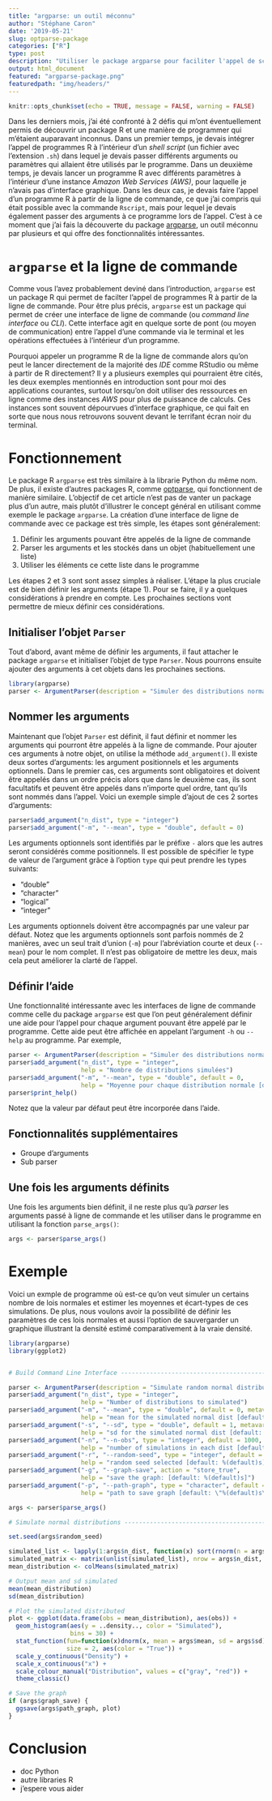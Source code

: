 ```yaml
---
title: "argparse: un outil méconnu"
author: "Stéphane Caron"
date: '2019-05-21'
slug: optparse-package
categories: ["R"]
type: post
description: "Utiliser le package argparse pour faciliter l'appel de scripts R."
output: html_document
featured: "argparse-package.png"
featuredpath: "img/headers/"
---
```


```r
knitr::opts_chunk$set(echo = TRUE, message = FALSE, warning = FALSE)
```

Dans les derniers mois, j'ai été confronté à 2 défis qui m'ont éventuellement permis de découvrir un package R et une manière de programmer qui m'étaient auparavant inconnus. Dans un premier temps, je devais intégrer l'appel de programmes R à l'intérieur d'un *shell script* (un fichier avec l'extension `.sh`) dans lequel je devais passer différents arguments ou paramètres qui allaient être utilisés par le programme. Dans un deuxième temps, je devais lancer un programme R avec différents paramètres à l'intérieur d'une instance *Amazon Web Services (AWS)*, pour laquelle je n'avais pas d'interface graphique. Dans les deux cas, je devais faire l'appel d'un programme R à partir de la ligne de commande, ce que j'ai compris qui était possible avec la commande `Rscript`, mais pour lequel je devais également passer des arguments à ce programme lors de l'appel. C'est à ce moment que j'ai fais la découverte du package [argparse](https://cran.r-project.org/web/packages/argparse/index.html), un outil méconnu par plusieurs et qui offre des fonctionnalités intéressantes.

# `argparse` et la ligne de commande

Comme vous l'avez probablement deviné dans l'introduction, `argparse` est un package R qui permet de facilter l'appel de programmes R à partir de la ligne de commande. Pour être plus précis, `argparse` est un package qui permet de créer une interface de ligne de commande (ou *command line interface* ou *CLI*). Cette interface agit en quelque sorte de pont (ou moyen de communication) entre l'appel d'une commande via le terminal et les opérations effectuées à l'intérieur d'un programme.

Pourquoi appeler un programme R de la ligne de commande alors qu'on peut le lancer directement de la majorité des *IDE* comme RStudio ou même à partir de R directement? Il y a plusieurs exemples qui pourraient être cités, les deux exemples mentionnés en introduction sont pour moi des applications courantes, surtout lorsqu'on doit utiliser des ressources en ligne comme des instances *AWS* pour plus de puissance de calculs. Ces instances sont souvent dépourvues d'interface graphique, ce qui fait en sorte que nous nous retrouvons souvent devant le terrifant écran noir du terminal.

# Fonctionnement

Le package R `argparse` est très similaire à la librarie Python du même nom. De plus, il existe d'autres packages R, comme [optparse](https://cran.r-project.org/web/packages/optparse/index.html), qui fonctionnent de manière similaire. L'objectif de cet article n'est pas de vanter un package plus d'un autre, mais plutôt d'illustrer le concept général en utilisant comme exemple le package `argparse`. La création d'une interface de ligne de commande avec ce package est très simple, les étapes sont généralement:

1. Définir les arguments pouvant être appelés de la ligne de commande
2. Parser les arguments et les stockés dans un objet (habituellement une liste)
3. Utiliser les éléments ce cette liste dans le programme

Les étapes 2 et 3 sont sont assez simples à réaliser. L'étape la plus cruciale est de bien définir les arguments (étape 1). Pour se faire, il y a quelques considérations à prendre en compte. Les prochaines sections vont permettre de mieux définir ces considérations.

## Initialiser l'objet `Parser`

Tout d'abord, avant même de définir les arguments, il faut attacher le package `argparse` et initialiser l'objet de type `Parser`. Nous pourrons ensuite ajouter des arguments à cet objets dans les prochaines sections.

```r
library(argparse)
parser <- ArgumentParser(description = "Simuler des distributions normales")
```

## Nommer les arguments

Maintenant que l'objet `Parser` est définit, il faut définir et nommer les arguments qui pourront être appelés à la ligne de commande. Pour ajouter ces arguments à notre objet, on utilise la méthode `add_argument()`. Il existe deux sortes d'arguments: les argument positionnels et les arguments optionnels. Dans le premier cas, ces arguments sont obligatoires et doivent être appelés dans un ordre précis alors que dans le deuxième cas, ils sont facultatifs et peuvent être appelés dans n'importe quel ordre, tant qu'ils sont nommés dans l'appel. Voici un exemple simple d'ajout de ces 2 sortes d'arguments:

```r
parser$add_argument("n_dist", type = "integer")
parser$add_argument("-m", "--mean", type = "double", default = 0)
```

Les arguments optionnels sont identifiés par le préfixe `-` alors que les autres seront considérés comme positionnels. Il est possible de spécifier le type de valeur de l'argument grâce à l'option `type` qui peut prendre les types suivants:

- "double"
- "character"
- "logical"
- "integer"

Les arguments optionnels doivent être accompagnés par une valeur par défaut. Notez que les arguments optionnels sont parfois nommés de 2 manières, avec un seul trait d'union (`-m`) pour l'abréviation courte et deux (`--mean`) pour le nom complet. Il n'est pas obligatoire de mettre les deux, mais cela peut améliorer la clarté de l'appel.

## Définir l'aide

Une fonctionnalité intéressante avec les interfaces de ligne de commande comme celle du package `argparse` est que l'on peut généralement définir une aide pour l'appel pour chaque argument pouvant être appelé par le programme. Cette aide peut être affichée en appelant l'argument `-h` ou `--help` au programme. Par exemple, 

```r
parser <- ArgumentParser(description = "Simuler des distributions normales")
parser$add_argument("n_dist", type = "integer",
                    help = "Nombre de distributions simulées")
parser$add_argument("-m", "--mean", type = "double", default = 0,
                    help = "Moyenne pour chaque distribution normale [défault: %(default)s]")
parser$print_help()
```

Notez que la valeur par défaut peut être incorporée dans l'aide.

## Fonctionnalités supplémentaires

- Groupe d'arguments
- Sub parser

## Une fois les arguments définits

Une fois les arguments bien définit, il ne reste plus qu'à *parser* les arguments passé à ligne de commande et les utiliser dans le programme en utilisant la fonction `parse_args()`:

```r
args <- parser$parse_args()
```

# Exemple

Voici un exmple de programme où est-ce qu'on veut simuler un certains nombre de lois normales et estimer les moyennes et écart-types de ces simulations. De plus, nous voulons avoir la possibilité de définir les paramètres de ces lois normales et aussi l'option de sauvergarder un graphique illustrant la densité estimé comparativement à la vraie densité.

```r
library(argparse)
library(ggplot2)


# Build Command Line Interface --------------------------------------------

parser <- ArgumentParser(description = "Simulate random normal distributions")
parser$add_argument("n_dist", type = "integer",
                    help = "Number of distributions to simulated")
parser$add_argument("-m", "--mean", type = "double", default = 0, metavar = "",
                    help = "mean for the simulated normal dist [default: %(default)s]")
parser$add_argument("-s", "--sd", type = "double", default = 1, metavar = "",
                    help = "sd for the simulated normal dist [default: %(default)s]")
parser$add_argument("-n", "--n-obs", type = "integer", default = 1000, metavar = "",
                    help = "number of simulations in each dist [default: %(default)s]")
parser$add_argument("-r", "--random-seed", type = "integer", default = 42, metavar = "",
                    help = "random seed selected [default: %(default)s]")
parser$add_argument("-g", "--graph-save", action = "store_true", 
                    help = "save the graph: [default: %(default)s]")
parser$add_argument("-p", "--path-graph", type = "character", default = "./graph.png", metavar = "",
                    help = "path to save graph [default: \"%(default)s\"]")

args <- parser$parse_args()

# Simulate normal distributions -------------------------------------------

set.seed(args$random_seed)

simulated_list <- lapply(1:args$n_dist, function(x) sort(rnorm(n = args$n_obs, mean = args$mean, sd = args$sd)))
simulated_matrix <- matrix(unlist(simulated_list), nrow = args$n_dist, ncol = args$n_obs, byrow = TRUE)
mean_distribution <- colMeans(simulated_matrix)

# Output mean and sd simulated
mean(mean_distribution)
sd(mean_distribution)

# Plot the simulated distributed
plot <- ggplot(data.frame(obs = mean_distribution), aes(obs)) +
  geom_histogram(aes(y = ..density.., color = "Simulated"), 
                 bins = 30) +
  stat_function(fun=function(x)dnorm(x, mean = args$mean, sd = args$sd),
                size = 2, aes(color = "True")) + 
  scale_y_continuous("Density") +
  scale_x_continuous("x") +
  scale_colour_manual("Distribution", values = c("gray", "red")) + 
  theme_classic()

# Save the graph
if (args$graph_save) {
  ggsave(args$path_graph, plot) 
}
```

# Conclusion

- doc Python
- autre libraries R
- j'espere vous aider
